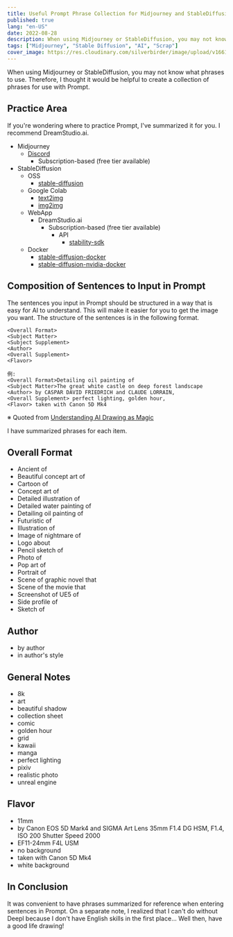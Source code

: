 ```yaml
---
title: Useful Prompt Phrase Collection for Midjourney and StableDiffusion
published: true
lang: "en-US"
date: 2022-08-28
description: When using Midjourney or StableDiffusion, you may not know what phrases to use. Therefore, I thought it would be helpful to create a collection of phrases for use with Prompt.
tags: ["Midjourney", "Stable Diffusion", "AI", "Scrap"]
cover_image: https://res.cloudinary.com/silverbirder/image/upload/v1661654564/silver-birder.github.io/blog/randy-tarampi-U2eUlPEKIgU-unsplash.jpg
---
```


When using Midjourney or StableDiffusion, you may not know what phrases to use.
Therefore, I thought it would be helpful to create a collection of phrases for use with Prompt.

## Practice Area

If you're wondering where to practice Prompt, I've summarized it for you.
I recommend DreamStudio.ai.

- Midjourney
  - [Discord](https://discord.com/app/invite-with-guild-onboarding/midjourney)
    - Subscription-based (free tier available)
- StableDiffusion
  - OSS
    - [stable-diffusion](https://github.com/CompVis/stable-diffusion)
  - Google Colab
    - [text2img](https://colab.research.google.com/github/huggingface/notebooks/blob/main/diffusers/stable_diffusion.ipynb)
    - [img2img](https://colab.research.google.com/github/cedro3/others2/blob/main/Stable_Diffusion2.ipynb)
  - WebApp
    - DreamStudio.ai
      - Subscription-based (free tier available)
        - API
          - [stability-sdk](https://github.com/Stability-AI/stability-sdk)
  - Docker
    - [stable-diffusion-docker](https://github.com/fboulnois/stable-diffusion-docker)
    - [stable-diffusion-nvidia-docker](https://github.com/NickLucche/stable-diffusion-nvidia-docker)

## Composition of Sentences to Input in Prompt

The sentences you input in Prompt should be structured in a way that is easy for AI to understand. This will make it easier for you to get the image you want.
The structure of the sentences is in the following format.

```
<Overall Format>
<Subject Matter>
<Subject Supplement>
<Author>
<Overall Supplement>
<Flavor>

例:
<Overall Format>Detailing oil painting of
<Subject Matter>The great white castle on deep forest landscape
<Author> by CASPAR DAVID FRIEDRICH and CLAUDE LORRAIN,
<Overall Supplement> perfect lighting, golden hour,
<Flavor> taken with Canon 5D Mk4
```

※ Quoted from [Understanding AI Drawing as Magic](https://note.com/fladdict/n/n0f0be20e3e23)

I have summarized phrases for each item.

## Overall Format

- Ancient of
- Beautiful concept art of
- Cartoon of
- Concept art of
- Detailed illustration of
- Detailed water painting of
- Detailing oil painting of
- Futuristic of
- Illustration of
- Image of nightmare of
- Logo about
- Pencil sketch of
- Photo of
- Pop art of
- Portrait of
- Scene of graphic novel that
- Scene of the movie that
- Screenshot of UE5 of
- Side profile of
- Sketch of

## Author

- by author
- in author's style

## General Notes

- 8k
- art
- beautiful shadow
- collection sheet
- comic
- golden hour
- grid
- kawaii
- manga
- perfect lighting
- pixiv
- realistic photo
- unreal engine

## Flavor

- 11mm
- by Canon EOS 5D Mark4 and SIGMA Art Lens 35mm F1.4 DG HSM, F1.4, ISO 200 Shutter Speed 2000
- EF11-24mm F4L USM
- no background
- taken with Canon 5D Mk4
- white background

## In Conclusion

It was convenient to have phrases summarized for reference when entering sentences in Prompt.
On a separate note, I realized that I can't do without Deepl because I don't have English skills in the first place...
Well then, have a good life drawing!
